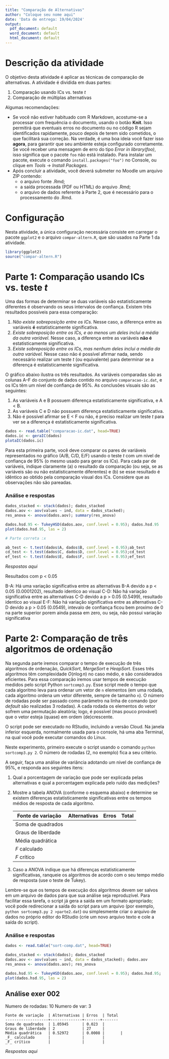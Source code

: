 ```yaml
---
title: "Comparação de Alternativas"
author: "Coloque seu nome aqui"
date: 'Data de entrega: 19/04/2024'
output:
  pdf_document: default
  word_document: default
  html_document: default
---
```


# Descrição da atividade

O objetivo desta atividade é aplicar as técnicas de comparação de alternativas. A atividade é dividida em duas partes:

1. Comparação usando ICs vs. teste _t_
2. Comparação de múltiplas alternativas

Algumas recomendações:

- Se você não estiver habituado com R Markdown, acostume-se a processar com frequência o  documento, usando o botão **Knit**. Isso permitirá que eventuais erros no documento ou no código R sejam identificados rapidamente, pouco depois de terem sido cometidos, o que facilitará sua correção. Na verdade, é uma boa ideia você fazer isso **agora**, para garantir que seu ambiente esteja configurado corretamente. Se você receber uma mensagem de erro do tipo _Error in library(foo)_, isso significa que o pacote `foo` não está instalado. Para instalar um pacote, execute o comando `install.packages("foo")` no Console, ou clique em _Tools_ -> _Install Packages_.
- Após concluir a atividade, você deverá submeter no Moodle um arquivo ZIP contendo:
    * o arquivo fonte .Rmd;
    * a saída processada (PDF ou HTML) do arquivo .Rmd;
    * o arquivo de dados referente à Parte 2, que é necessário para o processamento do .Rmd. 

# Configuração 

Nesta atividade, a única configuração necessária consiste em carregar o pacote `ggplot2` e o arquivo `compar-altern.R`, que são usados na Parte 1 da atividade.

```r
library(ggplot2)
source("compar-altern.R")
```


# Parte 1: Comparação usando ICs vs. teste _t_

Uma das formas de determinar se duas variáveis são estatisticamente diferentes é observando os seus intervalos de confiança. Existem três resultados possíveis para essa comparação:

1. _Não existe sobreposição entre os ICs._ Nesse caso, a diferença entre as variáveis **é** estatisticamente significativa.  
1. _Existe sobreposição entre os ICs, e ao menos um deles inclui a média da outra variável._ Nesse caso, a diferença entre as variáveis **não é** estatisticamente significativa.
3. _Existe sobreposição entre os ICs, mas nenhum deles inclui a média da outra variável._ Nesse caso não é possível afirmar nada, sendo necessário realizar um teste _t_ (ou equivalente) para determinar se a diferença é estatisticamente significativa.

O gráfico abaixo ilustra os três resultados. As variáveis comparadas são as colunas A--F do conjunto de dados contido no arquivo `comparacao-ic.dat`, e os ICs têm um nível de confiança de 95%. As conclusões visuais são as seguintes:

1. As variáveis A e B possuem diferença estatisticamente significativa, e A < B.
2. As variáveis C e D não possuem diferença estatisticamente significativa.
3. Não é possível afirmar se E < F ou não, é preciso realizar um teste _t_ para ver se a diferença é estatisticamente significativa.

```r
dados <- read.table("comparacao-ic.dat", head=TRUE)
dados.ic <- geraIC(dados)
plotaIC(dados.ic)
```

Para esta primeira parte, você deve comparar os pares de variáveis representados no gráfico (A/B, C/D, E/F) usando o teste _t_ com um nível de confiança de 95% (o mesmo usado para gerar os ICs). Para cada par de variáveis, indique claramente (a) o resultado da comparação (ou seja, se as variáveis são ou não estatisticamente diferentes) e (b) se esse resultado é idêntico ao obtido pela comparação visual dos ICs. Considere que as observações não são pareadas.

### Análise e respostas

```r

dados_stacked <- stack(dados); dados_stacked
dados.aov <- aov(values ~ ind, data = dados_stacked);
res_anova <- anova(dados.aov); summary(res_anova)

dados.hsd.95 <- TukeyHSD(dados.aov, conf.level = 0.95); dados.hsd.95
plot(dados.hsd.95, las = 2)

# Parte correta :x

ab_test <- t.test(dados$A, dados$B, conf.level = 0.95);ab_test
cd_test <- t.test(dados$C, dados$D, conf.level = 0.95);cd_test
ef_test <- t.test(dados$E, dados$F, conf.level = 0.95);ef_test

```

_Respostas aqui_

Resultados com p < 0.05

B-A: Há uma variação significativa entre as alternativas B-A devido a p < 0.05 (0.0001202), resultado identico ao visual
C-D: Não há variação significativa entre as alternativas C-D devido a p > 0.05 (0.5499), resultado identico ao visual
E-F: Não há variação significativa entre as alternativas C-D devido a p > 0.05 (0.0549), intevalo de confiança ficou bem proximo de 0 na parte superior porem ainda passa em zero, ou seja, não possui variação significativa




# Parte 2: Comparação de três algoritmos de ordenação

Na segunda parte iremos comparar o tempo de execução de três algoritmos de ordenação, _QuickSort_, _MergeSort_ e _HeapSort_. Esses três algoritmos têm complexidade $O(n \log n)$ no caso médio, e são considerados eficientes. Para essa comparação iremos usar tempos de execução medidos pelo script Python `sortcomp3.py`. Esse script mede o tempo que cada algoritmo leva para ordenar um vetor de `n` elementos (em uma rodada, cada algoritmo ordena um vetor diferente, sempre de tamanho `n`). O número de rodadas pode ser passado como parâmetro na linha de comando (por _default_ são realizadas 3 rodadas). A cada rodada os elementos do vetor sofrem uma permutação aleatória; logo, é possível (mas pouco provável) que o vetor esteja (quase) em ordem (de)crescente. 

O script pode ser executado no RStudio, incluindo a versão Cloud. Na janela inferior esquerda, normalmente usada para o console, há uma aba Terminal, na qual você pode executar comandos do Linux. 

Neste experimento, primeiro execute o script usando o comando `python sortcomp3.py 2`. O número de rodadas (2, no exemplo) fica a seu critério. 

A seguir, faça uma análise de variância adotando um nível de confiança de 95%, e responda aos seguintes itens:

1. Qual a porcentagem de variação que pode ser explicada pelas alternativas e qual a porcentagem explicada pelo ruído das medições?
2. Mostre a tabela ANOVA (conforme o esquema abaixo) e determine se existem diferenças estatisticamente significativas entre os tempos médios de resposta de cada algoritmo. 
    
    Fonte de variação  | Alternativas | Erros | Total
    -------------------+--------------+-------+-------
    Soma de quadrados  |              |       | 
    Graus de liberdade |              |       | 
    Média quadrática   |              |       | 
    _F_ calculado      |              |       | 
    _F_ crítico        |              |       | 

3. Caso a ANOVA indique que há diferenças estatisticamente significativas, ranqueie os algoritmos de acordo com o seu tempo médio de resposta (use o teste de Tukey).

Lembre-se que os tempos de execução dos algoritmos devem ser salvos em um arquivo de dados para que sua análise seja reproduzível. Para facilitar essa tarefa, o script já gera a saída em um formato apropriado; você pode redirecionar a saída do script para um arquivo (por exemplo, `python sortcomp3.py 2 >parte2.dat`) ou simplesmente criar o arquivo de dados no próprio editor do RStudio (crie um novo arquivo texto e cole a saída do script).

### Análise e respostas

```r


dados <- read.table("sort-comp.dat", head=TRUE)

dados_stacked <- stack(dados); dados_stacked
dados.aov <- aov(values ~ ind, data = dados_stacked); dados.aov
res_anova <- anova(dados.aov); res_anova

dados.hsd.95 <- TukeyHSD(dados.aov, conf.level = 0.95); dados.hsd.95; 
plot(dados.hsd.95, las = 2)


```
## Análise exer 002

Numero de rodadas: 10
Numero de var: 3


    Fonte de variação  | Alternativas | Erros  | Total
    -------------------+--------------+-------+-------
    Soma de quadrados  | 1.05945      | 0.023  | 
    Graus de liberdade | 2            | 27     | 
    Média quadrática   | 0.52972      | 0.0008 |       | 
    _F_ calculado      |              |        | 
    _F_ crítico        |              |        | 


_Respostas aqui_

